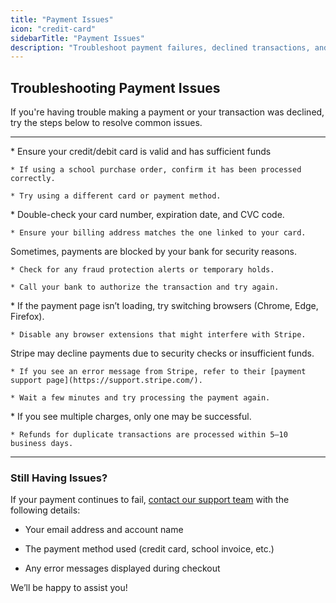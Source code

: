 ```yaml
---
title: "Payment Issues"
icon: "credit-card"
sidebarTitle: "Payment Issues"
description: "Troubleshoot payment failures, declined transactions, and billing errors."
---
```


## Troubleshooting Payment Issues

If you're having trouble making a payment or your transaction was declined, try the steps below to resolve common issues.

***

<Steps>
  <Step title="Check Your Payment Method">
    * Ensure your credit/debit card is valid and has sufficient funds

    * If using a school purchase order, confirm it has been processed correctly.

    * Try using a different card or payment method.
  </Step>

  <Step title="Verify Your Card Details">
    * Double-check your card number, expiration date, and CVC code.

    * Ensure your billing address matches the one linked to your card.
  </Step>

  <Step title="Contact Your Bank">
    Sometimes, payments are blocked by your bank for security reasons.

    * Check for any fraud protection alerts or temporary holds.

    * Call your bank to authorize the transaction and try again.
  </Step>

  <Step title="Try a Different Browser or Device">
    * If the payment page isn’t loading, try switching browsers (Chrome, Edge, Firefox).

    * Disable any browser extensions that might interfere with Stripe.
  </Step>

  <Step title="Look for Stripe Payment Errors">
    Stripe may decline payments due to security checks or insufficient funds.

    * If you see an error message from Stripe, refer to their [payment support page](https://support.stripe.com/).

    * Wait a few minutes and try processing the payment again.
  </Step>

  <Step title="Check for Duplicate Charges">
    * If you see multiple charges, only one may be successful.

    * Refunds for duplicate transactions are processed within 5–10 business days.
  </Step>
</Steps>

***

### **Still Having Issues?**

If your payment continues to fail, [contact our support team](https://exam-insights.com/contact-us/) with the following details:

* Your email address and account name

* The payment method used (credit card, school invoice, etc.)

* Any error messages displayed during checkout

We’ll be happy to assist you!
